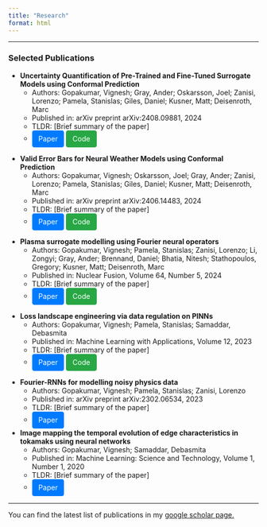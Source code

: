 ```yaml
---
title: "Research"
format: html
---
```

<style>
.btn {
  display: inline-block;
  padding: 6px 12px;
  margin-bottom: 0;
  font-size: 14px;
  font-weight: 400;
  line-height: 1.42857143;
  text-align: center;
  white-space: nowrap;
  vertical-align: middle;
  cursor: pointer;
  border: 1px solid transparent;
  border-radius: 4px;
  text-decoration: none;
}
.btn-paper {
  color: #fff;
  background-color: #007bff;
  border-color: #007bff;
}
.btn-code {
  color: #fff;
  background-color: #28a745;
  border-color: #28a745;
}
.btn-presentation {
  color: #fff;
  background-color: #FCD12A;
  border-color: #FCD12A;
}
</style>

***

### Selected Publications

- **Uncertainty Quantification of Pre-Trained and Fine-Tuned Surrogate Models using Conformal Prediction**
  - Authors: Gopakumar, Vignesh; Gray, Ander; Oskarsson, Joel; Zanisi, Lorenzo; Pamela, Stanislas; Giles, Daniel; Kusner, Matt; Deisenroth, Marc
  - Published in: arXiv preprint arXiv:2408.09881, 2024
  - TLDR: [Brief summary of the paper]
  - [<span class="btn btn-paper">Paper</span>](https://arxiv.org/abs/2408.09881) [<span class="btn btn-code">Code</span>](https://github.com/gitvicky/Spatio-Temporal-CP)

\vspace{2em}


- **Valid Error Bars for Neural Weather Models using Conformal Prediction**
  - Authors: Gopakumar, Vignesh; Oskarsson, Joel; Gray, Ander; Zanisi, Lorenzo; Pamela, Stanislas; Giles, Daniel; Kusner, Matt; Deisenroth, Marc
  - Published in: arXiv preprint arXiv:2406.14483, 2024
  - TLDR: [Brief summary of the paper]
  - [<span class="btn btn-paper">Paper</span>](https://arxiv.org/abs/2406.14483) [<span class="btn btn-code">Code</span>](https://github.com/gitvicky/neural-lam-CP)

\vspace{2em}

- **Plasma surrogate modelling using Fourier neural operators**
  - Authors: Gopakumar, Vignesh; Pamela, Stanislas; Zanisi, Lorenzo; Li, Zongyi; Gray, Ander; Brennand, Daniel; Bhatia, Nitesh; Stathopoulos, Gregory; Kusner, Matt; Deisenroth, Marc
  - Published in: Nuclear Fusion, Volume 64, Number 5, 2024
  - TLDR: [Brief summary of the paper]
  - [<span class="btn btn-paper">Paper</span>](https://iopscience.iop.org/article/10.1088/1741-4326/ad313a/meta) [<span class="btn btn-code">Code</span>](https://github.com/Plasma-FNO)

\vspace{2em}

- **Loss landscape engineering via data regulation on PINNs**
  - Authors: Gopakumar, Vignesh; Pamela, Stanislas; Samaddar, Debasmita
  - Published in: Machine Learning with Applications, Volume 12, 2023
  - TLDR: [Brief summary of the paper]
  - [<span class="btn btn-paper">Paper</span>](https://www.sciencedirect.com/science/article/pii/S2666827023000178) [<span class="btn btn-code">Code</span>](https://github.com/gitvicky/Loss_Landscape_PINNs)

\vspace{2em}

- **Fourier-RNNs for modelling noisy physics data**
  - Authors: Gopakumar, Vignesh; Pamela, Stanislas; Zanisi, Lorenzo
  - Published in: arXiv preprint arXiv:2302.06534, 2023
  - TLDR: [Brief summary of the paper]
  - [<span class="btn btn-paper">Paper</span>](https://arxiv.org/abs/2302.06534)

- **Image mapping the temporal evolution of edge characteristics in tokamaks using neural networks**
  - Authors: Gopakumar, Vignesh; Samaddar, Debasmita
  - Published in: Machine Learning: Science and Technology, Volume 1, Number 1, 2020
  - TLDR: [Brief summary of the paper]
  - [<span class="btn btn-paper">Paper</span>](https://iopscience.iop.org/article/10.1088/2632-2153/ab5639/meta) 

***

You can find the latest list of publications in my [google scholar page.](https://scholar.google.com/citations?user=NQtqemwAAAAJ&hl=en)